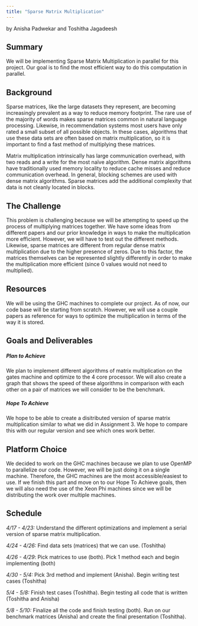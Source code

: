 ```yaml
---
title: "Sparse Matrix Multiplication"
---
```


by Anisha Padwekar and Toshitha Jagadeesh

## Summary
We will be implementing Sparse Matrix Multiplication in parallel for this project. Our goal is to find the most efficient way to do this computation in parallel.

## Background
Sparse matrices, like the large datasets they represent, are becoming increasingly prevalent as a way to reduce memory footprint. The rare use of the majority of words makes sparse matrices common in natural language processing. Likewise, in recommendation systems most users have only rated a small subset of all possible objects. In these cases, algorithms that use these data sets are often based on matrix multiplication, so it is important to find a fast method of multiplying these matrices.

Matrix multiplication intrinsically has large communication overhead, with two reads and a write for the most naïve algorithm. Dense matrix algorithms have traditionally used memory locality to reduce cache misses and reduce communication overhead. In general, blocking schemes are used with dense matrix algorithms. Sparse matrices add the additional complexity that data is not cleanly located in blocks.


## The Challenge
This problem is challenging because we will be attempting to speed up the process of multiplying matrices together. We have some ideas from different papers and our prior knowledge in ways to make the multiplication more efficient. However, we will have to test out the different methods. Likewise, sparse matrices are different from regular dense matrix multiplication due to the higher presence of zeros. Due to this factor, the matrices themselves can be represented slightly differently in order to make the multiplication more efficient (since 0 values would not need to multiplied).


## Resources
We will be using the GHC machines to complete our project. As of now, our code base will be starting from scratch. However, we will use a couple papers as reference for ways to optimize the multiplication in terms of the way it is stored.


## Goals and Deliverables

##### *Plan to Achieve*
We plan to implement different algorithms of matrix multiplication on the gates machine and optimize to the 4 core processor. We will also create a graph that shows the speed of these algorithms in comparison with each other on a pair of matrices we will consider to be the benchmark.

##### *Hope To Achieve*
We hope to be able to create a disitributed version of sparse matrix multiplication similar to what we did in Assignment 3. We hope to compare this with our regular version and see which ones work better.


## Platform Choice
We decided to work on the GHC machines because we plan to use OpenMP to parallelize our code. However, we will be just doing it on a single machine. Therefore, the GHC machines are the most accessible/easiest to use. If we finish this part and move on to our Hope To Achieve goals, then we will also need the use of the Xeon Phi machines since we will be distributing the work over multiple machines.

## Schedule
*4/17 - 4/23:* Understand the different optimizations and implement a serial version of sparse matrix multiplication.

*4/24 - 4/26:* Find data sets (matrices) that we can use. (Toshitha) 

*4/26 - 4/29*: Pick matrices to use (both). Pick 1 method each and begin implementing (both)

*4/30 - 5/4:* Pick 3rd method and implement (Anisha). Begin writing test cases (Toshitha)

*5/4 - 5/8:* Finish test cases (Toshitha). Begin testing all code that is written (Toshitha and Anisha)

*5/8 - 5/10:* Finalize all the code and finish testing (both). Run on our benchmark matrices (Anisha) and create the final presentation (Toshitha).
